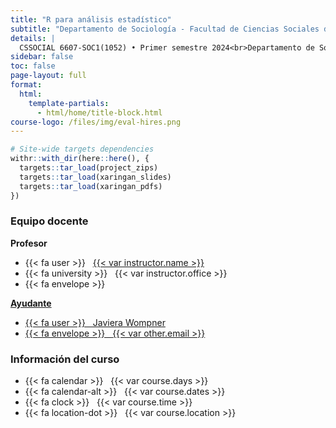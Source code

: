 ```yaml
---
title: "R para análisis estadístico"
subtitle: "Departamento de Sociología - Facultad de Ciencias Sociales de la Universidad Alberto Hurtado"
details: |
  CSSOCIAL 6607-SOC1(1052) • Primer semestre 2024<br>Departamento de Sociología<br>Universidad Alberto Hurtado
sidebar: false
toc: false
page-layout: full
format:
  html:
    template-partials:
      - html/home/title-block.html
course-logo: /files/img/eval-hires.png
---
```


```r
# Site-wide targets dependencies
withr::with_dir(here::here(), {
  targets::tar_load(project_zips)
  targets::tar_load(xaringan_slides)
  targets::tar_load(xaringan_pdfs)
})
```



::: {.grid .course-details}

::: {.g-col-12 .g-col-sm-6 .g-col-md-4}
### Equipo docente

**Profesor**

- {{< fa user >}} &nbsp; [{{< var instructor.name >}}]({{< var instructor.url >}})
- {{< fa university >}} &nbsp; {{< var instructor.office >}}
- {{< fa envelope >}} &nbsp; <a href="mailto:{{< var instructor.email >}}">


**Ayudante**


- {{< fa user >}} &nbsp; Javiera Wompner
- {{< fa envelope >}} &nbsp; <a href="mailto:{{< var other.email >}}">{{< var other.email >}}</a>

:::

::: {.g-col-12 .g-col-sm-6 .g-col-md-4}
### Información del curso

- {{< fa calendar >}} &nbsp; {{< var course.days >}}
- {{< fa calendar-alt >}} &nbsp; {{< var course.dates >}}
- {{< fa clock >}} &nbsp; {{< var course.time >}}
- {{< fa location-dot >}} &nbsp; {{< var course.location >}}
:::


:::
